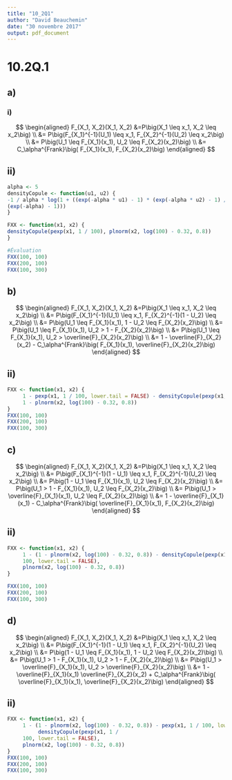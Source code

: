 ```yaml
---
title: "10_2Q1"
author: "David Beauchemin"
date: "30 novembre 2017"
output: pdf_document
---
```


# 10.2Q.1

## a)
### i)

$$
\begin{aligned}
F_{X_1, X_2}(X_1, X_2) &=P\big(X_1 \leq x_1, X_2 \leq x_2\big) \\
&= P\big(F_{X_1}^{-1}(U_1) \leq x_1, F_{X_2}^{-1}(U_2) \leq x_2\big) \\
&= P\big(U_1 \leq F_{X_1}(x_1), U_2 \leq F_{X_2}(x_2)\big) \\
&= C_\alpha^{Frank}\big( F_{X_1}(x_1),  F_{X_2}(x_2)\big)
\end{aligned}
$$

## ii)

```r
alpha <- 5
densityCopule <- function(u1, u2) {
-1 / alpha * log(1 + ((exp(-alpha * u1) - 1) * (exp(-alpha * u2) - 1) /
(exp(-alpha) - 1)))
}

FXX <- function(x1, x2) {
densityCopule(pexp(x1, 1 / 100), plnorm(x2, log(100) - 0.32, 0.8))
}

#Évaluation
FXX(100, 100)
FXX(200, 100)
FXX(100, 300)
```


## b)

$$
\begin{aligned}
F_{X_1, X_2}(X_1, X_2) &=P\big(X_1 \leq x_1, X_2 \leq x_2\big) \\
&= P\big(F_{X_1}^{-1}(U_1) \leq x_1, F_{X_2}^{-1}(1 - U_2) \leq x_2\big) \\
&= P\big(U_1 \leq F_{X_1}(x_1), 1 - U_2 \leq F_{X_2}(x_2)\big) \\
&= P\big(U_1 \leq F_{X_1}(x_1), U_2 > 1 - F_{X_2}(x_2)\big) \\
&= P\big(U_1 \leq F_{X_1}(x_1), U_2 > \overline{F}_{X_2}(x_2)\big) \\
&= 1 - \overline{F}_{X_2}(x_2) - C_\alpha^{Frank}\big( F_{X_1}(x_1),  \overline{F}_{X_2}(x_2)\big)
\end{aligned}
$$

## ii)
```r
FXX <- function(x1, x2) {
     1 - pexp(x1, 1 / 100, lower.tail = FALSE) - densityCopule(pexp(x1, 1 / 100),
     1 - plnorm(x2, log(100) - 0.32, 0.8))
}
FXX(100, 100)
FXX(200, 100)
FXX(100, 300)
```

## c)
$$
\begin{aligned}
F_{X_1, X_2}(X_1, X_2) &=P\big(X_1 \leq x_1, X_2 \leq x_2\big) \\
&= P\big(F_{X_1}^{-1}(1 - U_1) \leq x_1, F_{X_2}^{-1}(U_2) \leq x_2\big) \\
&= P\big(1 - U_1 \leq F_{X_1}(x_1), U_2 \leq F_{X_2}(x_2)\big) \\
&= P\big(U_1 > 1 - F_{X_1}(x_1), U_2 \leq F_{X_2}(x_2)\big) \\
&= P\big(U_1 > \overline{F}_{X_1}(x_1), U_2 \leq  F_{X_2}(x_2)\big) \\
&= 1 - \overline{F}_{X_1}(x_1) - C_\alpha^{Frank}\big( \overline{F}_{X_1}(x_1), F_{X_2}(x_2)\big)
\end{aligned}
$$

## ii)
```r
FXX <- function(x1, x2) {
     1 - (1 - plnorm(x2, log(100) - 0.32, 0.8)) - densityCopule(pexp(x1, 1 /
     100, lower.tail = FALSE),
     plnorm(x2, log(100) - 0.32, 0.8))
}

FXX(100, 100)
FXX(200, 100)
FXX(100, 300)
```


## d)
$$
\begin{aligned}
F_{X_1, X_2}(X_1, X_2) &=P\big(X_1 \leq x_1, X_2 \leq x_2\big) \\
&= P\big(F_{X_1}^{-1}(1 - U_1) \leq x_1, F_{X_2}^{-1}(U_2) \leq x_2\big) \\
&= P\big(1 - U_1 \leq F_{X_1}(x_1), 1 - U_2 \leq F_{X_2}(x_2)\big) \\
&= P\big(U_1 > 1 - F_{X_1}(x_1), U_2 > 1 - F_{X_2}(x_2)\big) \\
&= P\big(U_1 > \overline{F}_{X_1}(x_1), U_2 > \overline{F}_{X_2}(x_2)\big) \\
&= 1 - \overline{F}_{X_1}(x_1) \overline{F}_{X_2}(x_2) + C_\alpha^{Frank}\big( \overline{F}_{X_1}(x_1), \overline{F}_{X_2}(x_2)\big)
\end{aligned}
$$

## ii)
```r
FXX <- function(x1, x2) {
     1 - (1 - plnorm(x2, log(100) - 0.32, 0.8)) - pexp(x1, 1 / 100, lower.tail = FALSE) + 
          densityCopule(pexp(x1, 1 /
     100, lower.tail = FALSE),
     plnorm(x2, log(100) - 0.32, 0.8))
}
FXX(100, 100)
FXX(200, 100)
FXX(100, 300)
```
